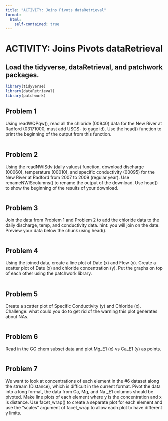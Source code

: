```yaml
---
title: "ACTIVITY: Joins Pivots dataRetrieval"
format:
  html: 
    self-contained: true
---
```


# ACTIVITY: Joins Pivots dataRetrieval {#joinpivotDR}

## Load the tidyverse, dataRetrieval, and patchwork packages.

```r
library(tidyverse)
library(dataRetrieval)
library(patchwork)
```

## Problem 1 
Using readWQPqw(), read all the chloride (00940) data for the New River at Radford (03171000, must add USGS- to gage id). Use the head() function to print the beginning of the output from this function.

```r

```

## Problem 2
Using the readNWISdv (daily values) function, download discharge (00060), temperature (00010), and specific conductivity (00095) for the New River at Radford from 2007 to 2009 (regular year). Use renameNWIScolumns() to rename the output of the download. Use head() to show the beginning of the results of your download.

```r

```

## Problem 3
Join the data from Problem 1 and Problem 2 to add the chloride data to the daily discharge, temp, and conductivity data. hint: you will join on the date. Preview your data below the chunk using head().

```r

```

## Problem 4
Using the joined data, create a line plot of Date (x) and Flow (y). Create a scatter plot of Date (x) and chloride concentration (y). Put the graphs on top of each other using the patchwork library.

```r

```

## Problem 5
Create a scatter plot of Specific Conductivity (y) and Chloride (x). Challenge: what could you do to get rid of the warning this plot generates about NAs.

```r

```

## Problem 6
Read in the GG chem subset data and plot Mg_E1 (x) vs Ca_E1 (y) as points.

```r

```

## Problem 7
We want to look at concentrations of each element in the \#6 dataset along the stream (Distance), which is difficult in the current format. Pivot the data into a long format, the data from Ca, Mg, and Na \_E1 columns should be pivoted. Make line plots of each element where y is the concentration and x is distance. Use facet_wrap() to create a separate plot for each element and use the "scales" argument of facet_wrap to allow each plot to have different y limits.

```r

```

